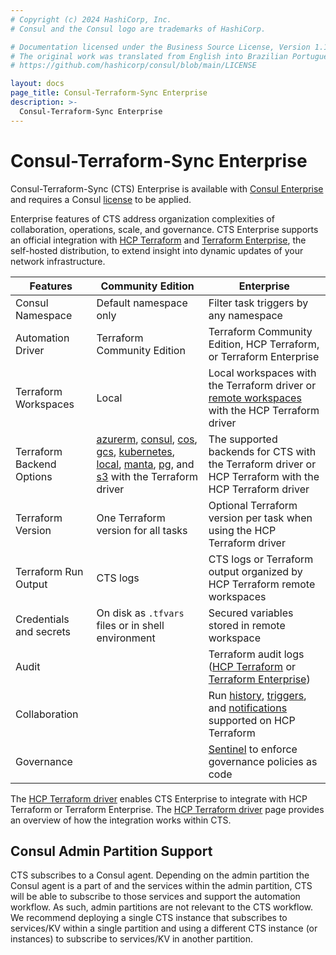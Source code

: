 ```yaml
---
# Copyright (c) 2024 HashiCorp, Inc.
# Consul and the Consul logo are trademarks of HashiCorp.

# Documentation licensed under the Business Source License, Version 1.1.
# The original work was translated from English into Brazilian Portuguese.
# https://github.com/hashicorp/consul/blob/main/LICENSE

layout: docs
page_title: Consul-Terraform-Sync Enterprise
description: >-
  Consul-Terraform-Sync Enterprise
---
```


# Consul-Terraform-Sync Enterprise

Consul-Terraform-Sync (CTS) Enterprise is available with [Consul Enterprise](https://www.hashicorp.com/products/consul) and requires a Consul [license](/consul/docs/enterprise/license/cts) to be applied.

Enterprise features of CTS address organization complexities of collaboration, operations, scale, and governance. CTS Enterprise supports an official integration with [HCP Terraform](https://cloud.hashicorp.com/products/terraform) and [Terraform Enterprise](/terraform/enterprise), the self-hosted distribution, to extend insight into dynamic updates of your network infrastructure.

| Features | Community Edition | Enterprise |
|----------|-------------|------------|
| Consul Namespace | Default namespace only | Filter task triggers by any namespace |
| Automation Driver | Terraform Community Edition | Terraform Community Edition, HCP Terraform, or Terraform Enterprise |
| Terraform Workspaces | Local | Local workspaces with the Terraform driver or [remote workspaces](/terraform/cloud-docs/workspaces) with the HCP Terraform driver |
| Terraform Backend Options | [azurerm](/terraform/language/settings/backends/azurerm), [consul](/terraform/language/settings/backends/consul), [cos](/terraform/language/settings/backends/cos), [gcs](/terraform/language/settings/backends/gcs), [kubernetes](/terraform/language/settings/backends/kubernetes), [local](/terraform/language/settings/backends/local), [manta](/terraform/language/v1.2.x/settings/backends/manta), [pg](/terraform/language/settings/backends/pg), and [s3](/terraform/language/settings/backends/s3) with the Terraform driver | The supported backends for CTS with the Terraform driver or HCP Terraform with the HCP Terraform driver |
| Terraform Version | One Terraform version for all tasks | Optional Terraform version per task when using the HCP Terraform driver |
| Terraform Run Output | CTS logs | CTS logs or Terraform output organized by HCP Terraform remote workspaces |
| Credentials and secrets | On disk as `.tfvars` files or in shell environment | Secured variables stored in remote workspace |
| Audit | | Terraform audit logs ([HCP Terraform](/terraform/cloud-docs/api-docs/audit-trails) or [Terraform Enterprise](/terraform/enterprise/admin/infrastructure/logging)) |
| Collaboration | | Run [history](/terraform/cloud-docs/run/manage), [triggers](/terraform/cloud-docs/workspaces/settings/run-triggers), and [notifications](/terraform/cloud-docs/workspaces/settings/notifications) supported on HCP Terraform |
| Governance | | [Sentinel](/terraform/cloud-docs/policy-enforcement) to enforce governance policies as code |

The [HCP Terraform driver](/consul/docs/nia/configuration#terraform-cloud-driver) enables CTS Enterprise to integrate with HCP Terraform or Terraform Enterprise. The [HCP Terraform driver](/consul/docs/nia/network-drivers/terraform-cloud) page provides an overview of how the integration works within CTS.

## Consul Admin Partition Support
CTS subscribes to a Consul agent. Depending on the admin partition the Consul agent is a part of and the services within the admin partition, CTS will be able to subscribe to those services and support the automation workflow. As such, admin partitions are not relevant to the CTS workflow. We recommend deploying a single CTS instance that subscribes to services/KV within a single partition and using a different CTS instance (or instances) to subscribe to services/KV in another partition.
